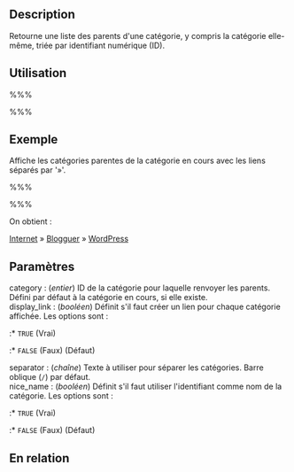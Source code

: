 {{French Header}}
== Description ==

Retourne une liste des parents d'une catégorie, y compris la catégorie elle-même, triée par identifiant numérique (ID).

== Utilisation ==

%%% <?php get_category_parents(category, display_link, separator, nice_name); ?> %%%

== Exemple ==

Affiche les catégories parentes de la catégorie en cours avec les liens séparés par '&raquo;'.

%%% <?php echo(get_category_parents($cat, TRUE, ' &amp;raquo; ')); ?> %%%

On obtient :

[[#Exemple|Internet]] &raquo; [[#Exemple|Blogguer]] &raquo; [[#Exemple|WordPress]]

== Paramètres ==

; category : (''entier'') ID de la catégorie pour laquelle renvoyer les parents. Défini par défaut à la catégorie en cours, si elle existe.
; display_link : (''booléen'') Définit s'il faut créer un lien pour chaque catégorie affichée. Les options sont :
:* <tt>TRUE</tt> (Vrai)
:* <tt>FALSE</tt> (Faux) (Défaut)
; separator : (''chaîne'') Texte à utiliser pour séparer les catégories. Barre oblique (<tt>/</tt>) par défaut.
; nice_name : (''booléen'') Définit s'il faut utiliser l'identifiant comme nom de la catégorie. Les options sont :
:* <tt>TRUE</tt> (Vrai)
:* <tt>FALSE</tt> (Faux) (Défaut)

== En relation ==

{{Categorie Marqueurs}}